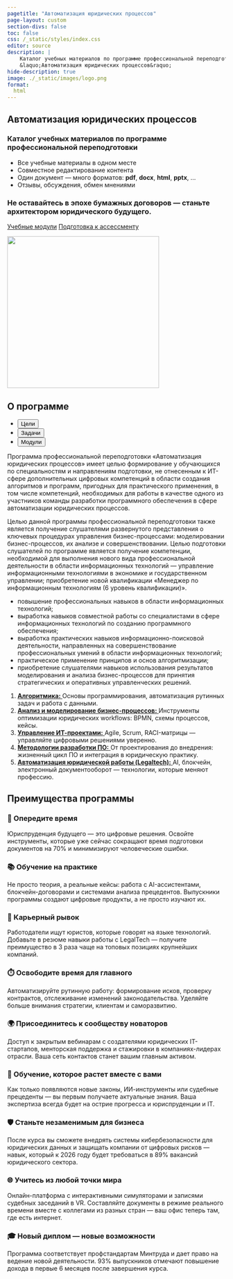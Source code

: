 ```yaml
---
pagetitle: "Автоматизация юридических процессов"
page-layout: custom
section-divs: false
toc: false
css: /_static/styles/index.css
editor: source
description: |
    Каталог учебных материалов по программе профессиональной переподготовки |
    &laquo;Автоматизация юридических процессов&raquo;
hide-description: true
image: ./_static/images/logo.png
format:
  html
---
```


<!-- ---------------------------------------------------------------------- -->

::: {.hero-banner}
::: {.content-block}

::: {.hero-text}
# Автоматизация юридических процессов

### Каталог учебных материалов по программе профессиональной переподготовки

- Все учебные материалы в одном месте
- Совместное редактирование контента
- Один документ --- много форматов: **pdf**, **docx**, **html**, **pptx**, ...
- Отзывы, обсуждения, обмен мнениями

### Не оставайтесь в эпохе бумажных договоров — станьте архитектором юридического будущего.

::: {.hero-buttons}
[Учебные модули](/subjects.qmd){.btn-action-primary .btn-action .btn .btn-success .btn-lg role="button"}
[Подготовка к ассессменту](/assessment.qmd){.btn-action-primary .btn-action .btn .btn-success .btn-lg role="button"}
:::
:::

::: {.hero-animation}

![](_static/images/index.png){width=350px}
:::


:::
:::

<!-- ---------------------------------------------------------------------- -->

::: {.hello-quarto .alt-background}
::: {.content-block}

::: {.hello-quarto-banner}
# О программе
<ul class="nav nav-pills" id="hello-quarto-tab" role="tablist">
  <li class="nav-item" role="presentation">
    <button class="nav-link active" id="tab-1" data-bs-toggle="tab" data-bs-target="#content-tab-1" type="button" role="tab" aria-controls="tab-1" aria-selected="true">Цели</button>
  </li>
  <li class="nav-item" role="presentation">
  <button class="nav-link" id="tab-2" data-bs-toggle="tab" data-bs-target="#content-tab-2" type="button" role="tab" aria-controls="tab-2" aria-selected="false">Задачи</button>
  </li>
  <li class="nav-item" role="presentation">
  <button class="nav-link" id="tab-4" data-bs-toggle="tab" data-bs-target="#content-tab-4" type="button" role="tab" aria-controls="tab-4" aria-selected="false">Модули</button>
  </li>
</ul>
:::

<div class="tab-content" id="hello-quarto-tabcontent">

  <div class="tab-pane fade  show active" id="content-tab-1" role="tabpanel" aria-labelledby="tab-1">
  <p>Программа профессиональной переподготовки &laquo;Автоматизация юридических процессов&raquo; имеет целью формирование у обучающихся по специальностям и направлениям подготовки, не отнесенным к ИТ-сфере дополнительных цифровых компетенций в области создания алгоритмов и программ, пригодных для практического применения, в том числе компетенций, необходимых для работы в качестве одного из участников команды разработки программного обеспечения в сфере автоматизации юридических процессов.</p>
  <p>Целью данной программы профессиональной переподготовки также является получение слушателями развернутого представления о ключевых процедурах управления бизнес-процессами: моделировании бизнес-процессов, их анализе и совершенствовании. Целью подготовки слушателей по программе является получение компетенции, необходимой для выполнения нового вида профессиональной деятельности в области информационных технологий --- управление информационными технологиями в экономике и государственном управлении; приобретение новой квалификации &laquo;Менеджер по информационным технологиям (6 уровень квалификации)&raquo;.</p>
  </div>

  <div class="tab-pane fade" id="content-tab-2" role="tabpanel" aria-labelledby="tab-2">
  <ul>
      <li>повышение профессиональных навыков в области информационных технологий;</li>
      <li>выработка навыков совместной работы со специалистами в сфере информационных технологий по созданию программного обеспечения;</li>
      <li>выработка практических навыков информационно-поисковой деятельности, направленных на совершенствование профессиональных умений в области информационных технологий;</li>
      <li>практическое применение принципов и основ алгоритмизации;</li>
      <li>приобретение слушателями навыков использования результатов моделирования и анализа бизнес-процессов для принятия стратегических и оперативных управленческих решений.</li>
  </ul>
  </div>

  <div class="tab-pane fade" id="content-tab-4" role="tabpanel" aria-labelledby="tab-4">
  <ol class="course-list">
  <li>
  <a href="algorithmics/" title="Алгоритмика" class="course-link">
  <strong>Алгоритмика:</strong>
  </a>
  Основы программирования, автоматизация рутинных задач и работа с данными.
  </li>

  <li>
  <a href="business-process-modeling/" title="Анализ и моделирование бизнес-процессов" class="course-link">
  <strong>Анализ и моделирование бизнес-процессов:</strong>
  </a>
  Инструменты оптимизации юридических workflows: BPMN, схемы процессов, кейсы.
  </li>

  <li>
  <a href="it-project-management/" title="Управление ИТ-проектами" class="course-link">
  <strong>Управление ИТ-проектами:</strong>
  </a>
  Agile, Scrum, RACI-матрицы &mdash; управляйте цифровыми решениями уверенно.
  </li>

  <li>
  <a href="software-development-methodology/" title="Методологии разработки ПО" class="course-link">
  <strong>Методологии разработки ПО:</strong>
  </a>
  От проектирования до внедрения: жизненный цикл ПО и интеграция в юридическую практику.
  </li>

  <li>
  <a href="legaltech/" title="Автоматизация юридической работы (Legaltech)" class="course-link">
  <strong>Автоматизация юридической работы (Legaltech):</strong>
  </a>
  AI, блокчейн, электронный документооборот &mdash; технологии, которые меняют профессию.
  </li>
  </ol>
  </div>

</div>


:::
:::

<!-- ---------------------------------------------------------------------- -->

::: {.content-block}
## Преимущества программы
::: {.features}

::: {.feature}
### 🚀 Опередите время
Юриспруденция будущего — это цифровые решения.
Освойте инструменты, которые уже сейчас сокращают время подготовки документов
на 70% и минимизируют человеческие ошибки.
:::

::: {.feature}
###  📚 Обучение на практике
Не просто теория, а реальные кейсы: работа с AI-ассистентами,
блокчейн-договорами и системами анализа прецедентов. Выпускники программы
создают цифровые продукты, а не просто изучают их.
:::

::: {.feature}
### 💼 Карьерный рывок
Работодатели ищут юристов, которые говорят на языке технологий. Добавьте в
резюме навыки работы с LegalTech — получите преимущество в 3 раза чаще на
топовых позициях крупнейших компаний.
:::

::: {.feature}
### ⏱️ Освободите время для главного
Автоматизируйте рутинную работу: формирование исков, проверку контрактов,
отслеживание изменений законодательства. Уделяйте больше внимания стратегии,
клиентам и саморазвитию.
:::

::: {.feature}
### 🌍 Присоединитесь к сообществу новаторов
Доступ к закрытым вебинарам с создателями юридических IT-стартапов, менторская
поддержка и стажировки в компаниях-лидерах отрасли. Ваша сеть контактов станет
вашим главным активом.
:::

::: {.feature}
### 🔄 Обучение, которое растет вместе с вами
Как только появляются новые законы, ИИ-инструменты или судебные прецеденты ---
вы первым получаете актуальные знания. Ваша экспертиза всегда будет на острие
прогресса и юриспруденции и IT.
:::

::: {.feature}
### 🛡️ Станьте незаменимым для бизнеса
После курса вы сможете внедрять системы кибербезопасности для юридических
данных и защищать компании от цифровых рисков — навык, который к 2026 году
будет требоваться в 89% вакансий юридического сектора.
:::

::: {.feature}
### 🌐 Учитесь из любой точки мира
Онлайн-платформа с интерактивными симуляторами и записями судебных заседаний в
VR.
Составляйте документы в режиме реального времени вместе с коллегами из разных
стран — ваш офис теперь там, где есть интернет.
:::

::: {.feature}
### 🎓 Новый диплом --- новые возможности
Программа соответствует профстандартам Минтруда и дает право на ведение новой
деятельности.
93% выпускников отмечают повышение дохода в первые 6 месяцев после завершения
курса.
:::

:::
:::

<!-- ---------------------------------------------------------------------- -->
